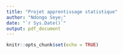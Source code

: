 ```yaml
---
title: "Projet apprentissage statistique"
author: "Ndongo Seye;"
date: "`r Sys.Date()`"
output: pdf_document
---
```


```r
knitr::opts_chunk$set(echo = TRUE)
```

